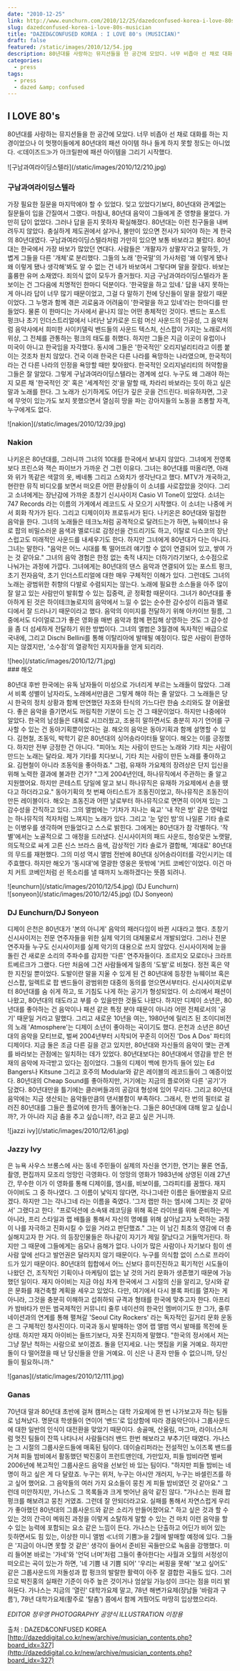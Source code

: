 ```yaml
---
date: "2010-12-25"
link: http://www.eunchurn.com/2010/12/25/dazedconfused-korea-i-love-80s-musician/
slug: dazedconfused-korea-i-love-80s-musician
title: "DAZED&CONFUSED KOREA : I LOVE 80's (MUSICIAN)"
draft: false
featured: /static/images/2010/12/54.jpg
description: 80년대를 사랑하는 뮤지션들을 한 공간에 모았다. 너무 비좁아 선 채로 대화를 하는 지경이었으나 이 멋쟁이들에게 80년대의 패션 아이템 하나 들게 하지 못할 정도는 아니었다. ≪데이즈드≫가 아크릴판에 패션 아이템을 그리기 시작했다.
categories:
  - press
tags:
  - press
  - dazed &amp; confused
---
```


## I LOVE 80's

80년대를 사랑하는 뮤지션들을 한 공간에 모았다. 너무 비좁아 선 채로 대화를 하는 지경이었으나 이 멋쟁이들에게 80년대의 패션 아이템 하나 들게 하지 못할 정도는 아니었다. ≪데이즈드≫가 아크릴판에 패션 아이템을 그리기 시작했다.

<div className="container flex justify-center">
  ![구남과여라이딩스텔라](/static/images/2010/12/210.jpg)
</div>

### 구남과여라이딩스텔라

가장 필요한 질문을 마지막에야 할 수 있었다. 잊고 있었다기보다, 80년대와 관계없는 질문들이 입을 간질여서 그랬다. 마침내, 80년대 음악이 그들에게 준 영향을 물었다. 가만히 답이 없었다. 그러나 답을 듣지 못하자 확실해졌다. 80년대는 이런 친구들을 내버려두지 않았다. 충실하게 제도권에서 살거나, 불만이 있으면 전사가 되어야 하는 게 한국의 80년대였다. 구남과여라이딩스텔라처럼 가만히 있으면 보통 바보라고 불렀다. 80년대는 한국에서 가장 바보가 많았던 연대다. 사람들은 '개팔자가 상팔자'라고 말하듯, 가볍게 그들을 다른 '개체'로 분리했다. 그들의 노래 '한국말'의 가사처럼 '왜 이렇게 됐나 왜 이렇게 됐나 생각해'봐도 알 수 없는 건 네가 바보여서 그렇다며 말을 잘랐다. 바보는 훌륭한 유머 소재였다. 죄의식 없이 모두가 즐거웠다. 지금 구남과여라이딩스텔라가 돋보이는 건 그다음에 치명적인 한마디 덕분이다. '한국말을 하고 있네.' 답을 내지 못하는 게 아니라 답이 너무 많기 때문이었고, 그걸 다 말하기 전에 당신들이 말을 잘랐기 때문이었다. 그 누명과 함께 겪은 괴로움과 어려움이 '한국말을 하고 있네'라는 한마디를 만들었다. 물론 이 한마디는 가사에서 끝나지 않는 어떤 총체적인 것이다. 밴드는 포스트 펑크나 초기 인더스트리얼에서 나타난 날카로운 드럼 머신 사운드의 인공성, 그 음악처럼 음악사에서 희미한 사이키델릭 밴드들의 사운드 텍스처, 신스팝이 가지는 노래로서의 위상, 그 전체를 관통하는 펑크의 태도를 취했다. 하지만 그들은 지금 이곳이 유럽이나 미국이 아니고 한국임을 자각했다. 동시에 그들은 '한국적인' 오리지널리티라고 이름 붙이는 것조차 원치 않았다. 건국 이래 한국은 다른 나라를 욕망하는 나라였으며, 한국적이라는 건 다른 나라의 인정을 욕망할 때만 찾아왔다. 한국적인 오리지널리티의 허약함을 그들은 잘 알았다. 그렇게 구남과여라이딩스텔라는 경계에 섰다. 누구도 왜 그래야 하는지 모른 채 '한국적인 것' 혹은 '세계적인 것'을 말할 때, 차라리 바보라는 듯이 하고 싶은 말과 노래를 한다. 그 노래가 신기하게도 어딘가 깊은 곳을 건드린다. 비유하자면, 그곳에 무엇이 있는가도 보지 못했으면서 열심히 땅을 파는 강아지들의 노동을 조롱할 자격, 누구에게도 없다.

<div className="container flex justify-center">![nakion](/static/images/2010/12/39.jpg)</div>

### Nakion

나키온은 80년대를, 그러니까 그녀의 10대를 한국에서 보내지 않았다. 그녀에게 전영록보다 프린스와 잭슨 파이브가 가까운 건 그런 이유다. 그녀는 80년대를 떠올리면, 아래와 위가 똑같은 색깔의 옷, 베네통 그리고 스와치가 생각난다고 했다. MTV가 개국하고, 현란한 뮤직 비디오를 보면서 떠오른 어떤 환상들이 이 소녀를 사로잡았을 것이다. 그리고 소녀에게는 장난감에 가까운 초창기 신시사이저 Casio Vl Tone이 있었다. 소녀는 747 Records 라는 이름의 가게에서 레코드도 사 모으기 시작했다. 이 소녀는 나중에 커서 회화 작가가 된다. 그리고 디제이이자 프로듀서가 된다. 나키온은 80년대와 밀접한 음악을 한다. 그녀의 노래들은 테크노처럼 공격적으로 달려드는가 하면, 뉴웨이브나 유로 팝의 비밀스러운 음색과 멜로디로 감정선을 건드리기도 하고, 이탈로 디스코의 장난스럽고도 미래적인 사운드를 내세우기도 한다. 하지만 그녀에게 80년대가 다는 아니다. 그녀는 말한다. "음악은 어느 시대를 툭 떨어뜨려 얘기할 수 없이 연결되어 있고, 쌓여 가는 것 같아요." 그녀의 음악 경험은 한정 없는 축적 내지는 더하기라기보다, 소수점으로 나눠가는 과정에 가깝다. 그녀에게는 80년대의 댄스 음악과 연결되어 있는 포스트 펑크, 초기 전자음악, 초기 인더스트리얼에 대한 매우 구체적인 이해가 있다. 그런데도 그녀의 노래는 광범위한 취향의 다발로 수렴되지는 않는다. 노래에 필요한 소스들을 아주 많이 잘 알고 있는 사람만이 발휘할 수 있는 집중력, 곧 정확함 때문이다. 그녀가 80년대를 좋아하게 된 것은 하이테크놀로지의 음악에서 느낄 수 없는 순수한 감수성이 리듬과 멜로디에서 잘 드러나기 때문이라고 했다. 음악의 이미지를 전달하기 위해 아카이브 필름, 그 중에서도 다이얼로그가 좋은 영화을 매번 음악과 함께 편집해 상영하는 것도 그 감수성을 좀 더 섬세하게 전달하기 위한 방법이다. 그녀의 앨범은 3월경에 독자적인 배급으로 국내에, 그리고 Dischi Bellini를 통해 이탈리아에 발매될 예정이다. 많은 사람이 환영하지는 않겠지만, '소수점'의 열광적인 지지자들을 얻게 되리라.

<div className="container flex justify-center">![heo](/static/images/2010/12/71.jpg)</div>
### 해오

80년대 후반 한국에는 유독 남자들이 미성으로 가녀리게 부르는 노래들이 많았다. 그래서 비록 성별이 남자라도, 노래에서만큼은 그렇게 해야 하는 줄 알았다. 그 노래들은 당시 한국의 정치 상황과 함께 만연했던 자조와 탄식의 가느다란 한숨 소리와도 잘 어울렸다. 좋은 음악을 즐기면서도 꺼림칙한 기분이 드는 건 그 때문이었다. 하지만 나중에야 알았다. 한국의 남성들은 대체로 시끄러웠고, 조용히 말하면서도 충분히 자기 언어를 구사할 수 있는 건 동아기획뿐이었다는 걸. 해오의 음악은 동아기획과 함께 설명할 수 있다. 김현철, 조동익, 박학기 같은 80년대의 싱어송라이터들 말이다. 해오는 이를 긍정했다. 하지만 전부 긍정한 건 아니다. "피아노 치는 사람이 만드는 노래와 기타 치는 사람이 만드는 노래는 달라요. 제가 기타를 치다보니, 기타 치는 사람이 만든 노래를 좋아하고요. 김현철이 아니라 조동익을 좋아하죠." 그럼, 유재하 가요제의 장려상은 단지 입신을 위해 노력한 결과에 불과한 건가? "그게 2004년인데, 하나뮤직에서 주관하는 줄 알고 지원했어요. 하지만 콘테스트 당일에 알고 보니 하나뮤직은 유재하 가요제에서 손을 뗐다고 하더라고요." 동아기획의 첫 번째 아티스트가 조동진이었고, 하나뮤직은 조동진이 만든 레이블이다. 해오는 조동진과 어떤 날로부터 하나뮤직으로 면면히 이어져 있는 그 감수성을 간직하고 있다. 그의 앨범에는 '기차가 지나는 육교' '내 작은 방' 같은 영락없는 하나뮤직의 적자처럼 느껴지는 노래가 있다. 그리고 '눈 덮인 밤'의 나일론 기타 솔로는 이병우를 생각하며 만들었다고 스스로 밝힌다. 그에게는 80년대가 참 각별하다. '작별'에서는 노골적으로 그 애정을 드러냈다. 신시사이저의 패드 사운드, 청승맞은 노랫말, 의도적으로 싸게 고른 신스 브라스 음색, 감상적인 기타 솔로가 결합해, '제대로' 80년대의 무드를 재현했다. 그의 미성 역시 앨범 전반에 80년대 싱어송라이터를 각인시키는 데 주효했다. 하지만 해오가 '동시대'에 열광한 영웅은 뜻밖에 '커트 코베인'이었다. 이건 마치 커트 코베인처럼 쉰 목소리를 낼 때까지 노래하겠다는 뜻쯤 되려나.

<div className="container flex justify-center">
  ![eunchurn](/static/images/2010/12/54.jpg) (DJ Eunchurn)
</div>
<div className="container flex justify-center">
  ![sonyeon](/static/images/2010/12/45.jpg) (DJ Sonyeon)
</div>

### DJ Eunchurn/DJ Sonyeon

디제이 은천은 80년대가 '본의 아니게' 음악의 패러다임이 바뀐 시대라고 했다. 초창기 신시사이저는 전문 연주자들을 위한 실제 악기의 대체물로서 개발되었다. 그러나 전문 연주자들 누구도 신시사이저를 실제 악기의 대용으로 쓰지 않았다. 신시사이저에 눈을 돌린 건 새로운 소리의 주파수를 감지한 '다른' 연주자들이다. 조르지오 모로더나 크라프트베르크가 그랬다. 다만 처음에 그건 사람들에게 일종의 '도발'로 비쳤다. 정전 혹은 약한 지진일 뿐이었다. 도발이란 말을 지울 수 있게 된 건 80년대에 등장한 뉴웨이브 혹은 신스팝, 일렉트로 팝 밴드들이 광범위한 대중의 동의를 얻으면서부터다. 신시사이저로부터 80년대를 숨 쉬게 하고, 또 기침도 나게 하는 공기가 형성되었다. 이 소리에서 패션이 나왔고, 80년대의 태도라고 부를 수 있을만한 것들도 나왔다. 하지만 디제이 소년은, 80년대를 좋아하는 건 음악이나 패션 같은 특정 분야 때문이 아니라 어떤 전체로서의 '공기' 때문일 거라고 말했다. 그리고 새로운 10년을 여는, 1980년에 릴리즈 된 조이디비전의 노래 'Atmosphere'는 디제이 소년이 좋아하는 곡이기도 했다. 은천과 소년은 80년대의 음악을 모티브로, 벌써 2004년부터 시작되어 꾸준히 이어진 'Dos A Dos' 파티의 디제이다. 지금 둘은 조금 다른 길을 걷고 있지만, 80년대와 자신들의 음악이 맺는 관계를 바라보는 관점에는 일치하는 데가 있었다. 80년대보다는 80년대에서 영감을 받은 현재의 음악에 자극받고 있다는 점이었다. 그들의 디제이 백에 한가득 들어 있는 Ed Bangers나 Kitsune 그리고 호주의 Modular와 같은 레이블의 레코드들이 그 예증이었다. 80년대의 Cheap Sound를 좋아하지만, 거기에는 지금의 플로어와 다른 '공기'가 담겼다. 80년대만을 틀기에는 클러버들과의 공감대 형성에 있어 무리다. 그리고 80년대 음악에는 지금 생산되는 음악들만큼의 댄서블함이 부족하다. 그래서, 한 번의 필터로 걸러진 80년대를 그들은 플로어에 한가득 풀어놓는다. 그들은 80년대에 대해 알고 싶습니까?, 가 아니라 지금 춤을 추고 싶습니까?, 라고 묻고 싶은 거니까.

<div className="container flex justify-center">![jazzi ivy](/static/images/2010/12/61.jpg)</div>

### Jazzy Ivy

은 뉴욕 사우스 브롱스에 사는 동네 주민들이 실제의 자신을 연기한, 연기는 물론 연출, 촬영, 편집까지 모조리 엉망인 극영화다. 이 엉망의 영화가 1983년에 상영된 이래 27년 간, 무수한 이가 이 영화를 통해 디제이를, 엠시를, 비보이를, 그라피티를 꿈꿨다. 재지 아이비도 그 중 하나였다. 그 이름이 낯익지 않다면, 각나그네란 이름은 들어봤을지 모르겠다. 하지만 그는 각나그네 라는 이름을 죽였다. '그저 랩만 하는 엠시에 그치는 것 같아서' 그랬다고 한다. "프로덕션에 소속돼 레코딩을 위해 혹은 라이브를 위해 준비하는 게 아니라, 프리 스타일과 랩 배틀을 통해서 자신의 명예를 위해 살아남고자 노력하는 과정이 나를 자극하고 진화시킬 수 있을 거라고 판단했죠." 그는 이 남긴 최초의 영감에 더 충실해지고자 한 거다. 의 등장인물들은 하나같이 자기가 제일 잘났다고 거들먹거린다. 하지만 그 때문에 그들에게는 음모나 음해가 없다. 나이가 많은 사람이나 자기보다 힘이 센 사람 앞에 선다고 발언권은 달라지지 않기 때문이다. 누구를 의식함 없이 스스로 프라이드가 있기 때문이다. 80년대의 힙합에서 어느 신보다 흥미진진하고 획기적인 시도들이 나왔던 건, 조직적인 기획이나 마케팅이 없는 날 것의 거리 문화가 생존했기 때문에 가능했던 일이다. 재지 아이비는 지금 야심 차게 한국에서 그 시절의 신을 알리고, 당시와 같은 문화를 재건축할 계획을 세우고 있었다. 다만, 여기에서 다시 블록 파티를 열자는 게 아니라, 그것을 충분히 이해하고 섭취하되 규격과 형태를 한국에 맞추고자 한다. 아프리카 밤바타가 만든 범국제적인 커뮤니티 줄루 네이션의 한국인 멤버이기도 한 그가, 줄루 네이션과의 연계를 통해 펼쳐갈 'Seoul City Rockers' 라는 독자적인 길거리 문화 운동은 그 구체적인 청사진이다. 미국과 동시 발매하는 영어 랩 앨범 역시 발매를 목전에 둔 상태. 하지만 재지 아이비는 들뜨기보다, 자못 진지하게 말했다. "한국의 정서에서 저는 그냥 잘난 척하는 사람으로 보이겠죠. 돌을 던지세요. 나는 맷집을 키울 거예요. 하지만 돌이 다 떨어졌을 때 난 당신들을 안을 거예요. 이 신은 나 혼자 만들 수 없으니까, 당신들이 필요하니까."

<div className="container flex justify-center">![ganas](/static/images/2010/12/111.jpg)</div>

### Ganas

70년대 말과 80년대 초반에 걸쳐 캠퍼스는 대학 가요제에 한 번 나가보고자 하는 팀들로 넘쳐났다. 명문대 학생들이 연이어 '밴드'로 입상함에 따라 경음악단이나 그룹사운드에 대한 일반의 인식이 대전환을 맞았기 때문이다. 송골매, 산울림, 마그마, 라이너스처럼 멋진 팀들이 잔뜩 나타나서 사람들더러 밴드 한번 해보라고 부추기던 때였다. 가나스는 그 시절의 그룹사운드들에 매혹된 팀이다. 데이슬리퍼라는 전설적인 노이즈록 밴드를 거쳐 피들 밤비에서 활동했던 박진홍이 프런트맨인데, 가만있자, 피들 밤비라면 벌써 2006년에 복고적인 그룹사운드 음악을 선보인 바 있는 팀이다. "하지만 피들 밤비는 네 명이 하고 싶은 게 다 달랐죠. 누구는 위저, 누구는 아시안 개러지, 누구는 바셀린즈를 하고 싶어 했어요. 그 음악들의 여러 가지 요소들이 뭉친 게 피들 밤비였던 것 같아요." 그런데 미안하지만, 가나스도 그 목록들과 크게 벗어난 음악 같진 않다. "가나스는 원래 팝 펑크를 해보려고 뭉친 거였죠. 그런데 잘 안되더라고요. 실패를 통해서 자연스럽게 우리가 좋아했던 80년대의 그룹사운드와 같은 소리가 만들어졌어요." 하고 싶은 것과 할 수 있는 것의 간극이 메워진 과정을 이렇게 소탈하게 말할 수 있는 건 마치 이런 음악을 할 수 있는 능력에 포함되는 요소 같은 느낌이 든다. 가나스는 단출하고 어딘가 비어 있는 듯하면서도 힘 있는, 이상한 미니 앨범 ≪너의 기쁨≫을 2월에 발매할 예정에 있다. 그들은 '지금이 아니면 못할 것 같은' 생각이 들어서 준비된 곡들만으로 녹음을 강행했다. 미리 들어본 바로는 '가네'와 '언덕 너머'처럼 그들이 좋아한다는 사월과 오월의 서정성이 떠오르는 곡이 있는가 하면, '네 기쁨 내 기쁨 되어' '우리는 써핑을 못해' '보고 싶어도' 같은 그룹사운드의 저돌성과 팝 펑크의 발랄한 활력이 아주 잘 결합한 곡들도 있다. 그러므로 박진홍의 실패란 기준이 아주 높은 것이거나 엄살일 가능성이 크다는 점을 미리 밝혀둔다. 가나스는 지금의 '열린' 대학가요제 말고, 78년 해변가요제(장남들 '바람과 구름'), 78년 대학가요제(활주로 '탈춤') 쯤에서 함께 겨뤘어도 마땅히 입상했으리라.

_EDITOR 정우영 PHOTOGRAPHY 공양식 ILLUSTRATION 이장용_

출처 : DAZED&CONFUSED KOREA [http://dazeddigital.co.kr/new/archive/musician_contents.php?board_idx=327](http://dazeddigital.co.kr/new/archive/musician_contents.php?board_idx=327)
